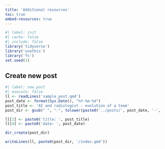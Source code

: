 ```yaml
---
title: 'Additional resources'
toc: true
embed-resources: true
---
```


```r
#| label: init
#| cache: false
#| include: false
library('tidyverse')
library('usethis')
library('fs')
set.seed(1)
```

## Create new post
```r
#| label: new_post
#| execute: false
ll <- readLines('sample_post.qmd')
post_date <- format(Sys.Date(), "%Y-%m-%d")
post_title <- 'AI and radiologist - evolution of a team'
post_dir <- gsub(" ", "-", tolower(paste0('../posts/', post_date, '-', post_title)))

ll[2] <- paste0('title: ', post_title)
ll[4] <- paste0('date: ', post_date)

dir_create(post_dir)

writeLines(ll, paste0(post_dir, '/index.qmd'))

```

